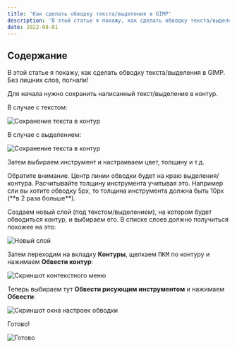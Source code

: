 ```yaml
---
title: 'Как сделать обводку текста/выделения в GIMP'
description: 'В этой статье я покажу, как сделать обводку текста/выделения в GIMP.'
date: 2022-08-01
---
```



## Содержание

В этой статье я покажу, как сделать обводку текста/выделения в GIMP. Без лишних слов, погнали!

Для начала нужно сохранить написанный текст/выделение в контур.

В случае с текстом:

![Сохранение текста в контур](/uploads/kak-sdelat-obvodku-teksta-videleniya-v-gimp/text-to-contour.jpg)

В случае с выделением:

![Сохранение текста в контур](/uploads/kak-sdelat-obvodku-teksta-videleniya-v-gimp/selection-to-contour.jpg)

Затем выбираем инструмент и настраиваем цвет, толщину и т.д.

<Alert type="warning">
  Обратите внимание. Центр линии обводки будет на краю выделения/контура.
  Расчитывайте толщину инструмента учитывая это. Например сли вы хотите обводку
  5px, то толщина инструмента должна быть 10px (**в 2 раза больше**).
</Alert>

Создаем новый слой (под текстом/выделением), на котором будет обводиться контур, и выбираем его. В списке слоев должно получиться похожее на это:

![Новый слой](/uploads/kak-sdelat-obvodku-teksta-videleniya-v-gimp/new-layer.jpg)

Затем переходим на вкладку **Контуры**, щелкаем <kbd>ПКМ</kbd> по контуру и нажимаем **Обвести контур**:

![Скриншот контекстного меню](/uploads/kak-sdelat-obvodku-teksta-videleniya-v-gimp/contour-ctx-menu.jpg)

Теперь выбираем тут **Обвести рисующим инструментом** и нажимаем **Обвести**:

![Скриншот окна настроек обводки](/uploads/kak-sdelat-obvodku-teksta-videleniya-v-gimp/settings-window.jpg)

Готово!

![Готово](/uploads/kak-sdelat-obvodku-teksta-videleniya-v-gimp/done.jpg)
